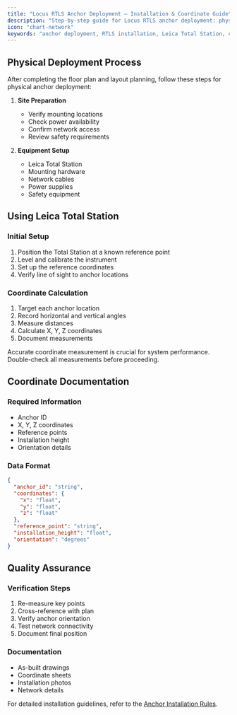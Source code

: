 ```yaml
---
title: "Locus RTLS Anchor Deployment – Installation & Coordinate Guide"
description: "Step-by-step guide for Locus RTLS anchor deployment: physical installation, coordinate calculation with Leica Total Station, and quality assurance for industrial RTLS systems."
icon: "chart-network"
keywords: "anchor deployment, RTLS installation, Leica Total Station, coordinate calculation, system setup, Locus RTLS"
---
```


## Physical Deployment Process

After completing the floor plan and layout planning, follow these steps for physical anchor deployment:

1. **Site Preparation**
   - Verify mounting locations
   - Check power availability
   - Confirm network access
   - Review safety requirements

2. **Equipment Setup**
   - Leica Total Station
   - Mounting hardware
   - Network cables
   - Power supplies
   - Safety equipment

## Using Leica Total Station

### Initial Setup
1. Position the Total Station at a known reference point
2. Level and calibrate the instrument
3. Set up the reference coordinates
4. Verify line of sight to anchor locations

### Coordinate Calculation
1. Target each anchor location
2. Record horizontal and vertical angles
3. Measure distances
4. Calculate X, Y, Z coordinates
5. Document measurements

<Callout type="warning" emoji="⚠️">
  Accurate coordinate measurement is crucial for system performance. Double-check all measurements before proceeding.
</Callout>

## Coordinate Documentation

### Required Information
- Anchor ID
- X, Y, Z coordinates
- Reference points
- Installation height
- Orientation details

### Data Format
```json
{
  "anchor_id": "string",
  "coordinates": {
    "x": "float",
    "y": "float",
    "z": "float"
  },
  "reference_point": "string",
  "installation_height": "float",
  "orientation": "degrees"
}
```

## Quality Assurance

### Verification Steps
1. Re-measure key points
2. Cross-reference with plan
3. Verify anchor orientation
4. Test network connectivity
5. Document final position

### Documentation
- As-built drawings
- Coordinate sheets
- Installation photos
- Network details

For detailed installation guidelines, refer to the [Anchor Installation Rules](/projectexecution/anchorinstallationrules/anchorinstallationrules).